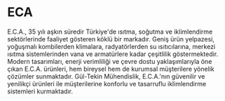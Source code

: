 # ECA

E.C.A., 35 yılı aşkın süredir Türkiye'de ısıtma, soğutma ve iklimlendirme sektörlerinde faaliyet gösteren köklü bir markadır. Geniş ürün yelpazesi, yoğuşmalı kombilerden klimalara, radyatörlerden su ısıtıcılarına, merkezi ısıtma sistemlerinden vana ve armatürlere kadar çeşitlilik göstermektedir. Modern tasarımları, enerji verimliliği ve çevre dostu yaklaşımlarıyla öne çıkan E.C.A. ürünleri, hem bireysel hem de kurumsal müşterilere yönelik çözümler sunmaktadır. Gül-Tekin Mühendislik, E.C.A.'nın güvenilir ve yenilikçi ürünleri ile müşterilerine konforlu ve tasarruflu iklimlendirme sistemleri kurmaktadır.